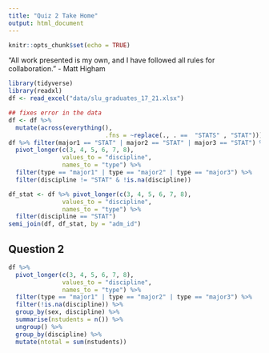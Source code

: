 ```yaml
---
title: "Quiz 2 Take Home"
output: html_document
---
```


```r
knitr::opts_chunk$set(echo = TRUE)
```

"All work presented is my own, and I have followed all rules for collaboration." - Matt Higham

```r
library(tidyverse)
library(readxl)
df <- read_excel("data/slu_graduates_17_21.xlsx")

## fixes error in the data
df <- df %>%
  mutate(across(everything(),
                           .fns = ~replace(., . ==  "STATS" , "STAT")))
df %>% filter(major1 == "STAT" | major2 == "STAT" | major3 == "STAT") %>%
  pivot_longer(c(3, 4, 5, 6, 7, 8),
               values_to = "discipline",
               names_to = "type") %>%
  filter(type == "major1" | type == "major2" | type == "major3") %>%
  filter(discipline != "STAT" & !is.na(discipline))

df_stat <- df %>% pivot_longer(c(3, 4, 5, 6, 7, 8),
               values_to = "discipline",
               names_to = "type") %>%
  filter(discipline == "STAT")
semi_join(df, df_stat, by = "adm_id")
```

## Question 2

```r
df %>%
  pivot_longer(c(3, 4, 5, 6, 7, 8),
               values_to = "discipline",
               names_to = "type") %>%
  filter(type == "major1" | type == "major2" | type == "major3") %>%
  filter(!is.na(discipline)) %>%
  group_by(sex, discipline) %>%
  summarise(nstudents = n()) %>%
  ungroup() %>%
  group_by(discipline) %>%
  mutate(ntotal = sum(nstudents))
```